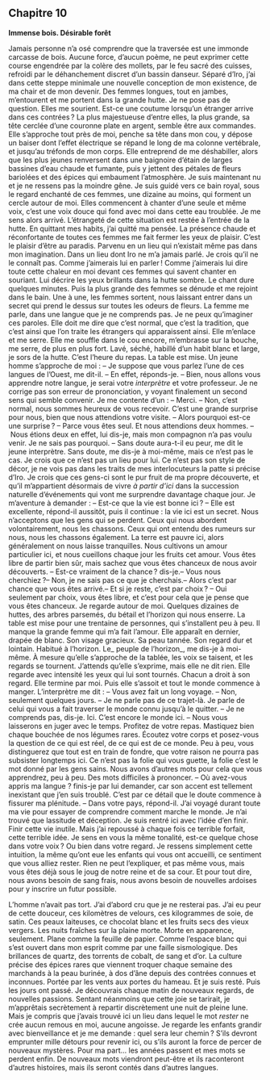 ## Chapitre 10 
**Immense bois. Désirable forêt**

Jamais personne n’a osé comprendre que la traversée est une immonde carcasse de bois. 
Aucune force, d’aucun poème, ne peut exprimer cette course engendrée par la colère des mollets, par le feu sacré des cuisses, refroidi par le déhanchement discret d’un bassin danseur. 
Séparé d’Iro, j’ai dans cette steppe minimale une nouvelle conception de mon existence, de ma chair et de mon devenir.
Des femmes longues, tout en jambes, m’entourent et me portent dans la grande hutte. Je ne pose pas de question. Elles me sourient. Est-ce une coutume lorsqu’un étranger arrive dans ces contrées ? La plus majestueuse d’entre elles, la plus grande, sa tête cerclée d’une couronne plate en argent, semble être aux commandes. Elle s’approche tout près de moi, penche sa tête dans mon cou, y dépose un baiser dont l’effet électrique se répand le long de ma colonne vertébrale, et jusqu’au tréfonds de mon corps. 
Elle entreprend de me déshabiller, alors que les plus jeunes renversent dans une baignoire d’étain de larges bassines d’eau chaude et fumante, puis y jettent des pétales de fleurs bariolées et des épices qui embaument l’atmosphère. 
Je suis maintenant nu et je ne ressens pas la moindre gêne. Je suis guidé vers ce bain royal, sous le regard enchanté de ces femmes, une dizaine au moins, qui forment un cercle autour de moi. Elles commencent à chanter d’une seule et même voix, c’est une voix douce qui fond avec moi dans cette eau troublée. Je me sens alors arrivé. L’étrangeté de cette situation est restée à l’entrée de la hutte. En quittant mes habits, j’ai quitté ma pensée. La présence chaude et réconfortante de toutes ces femmes me fait fermer les yeux de plaisir. C’est le plaisir d’être au paradis. Parvenu en un lieu qui n’existait même pas dans mon imagination. Dans un lieu dont Iro ne m’a jamais parlé. Je crois qu’il ne le connaît pas. Comme j’aimerais lui en parler ! Comme j’aimerais lui dire toute cette chaleur en moi devant ces femmes qui savent chanter en souriant. Lui décrire les yeux brillants dans la hutte sombre. 
Le chant dure quelques minutes. 
Puis la plus grande des femmes se dénude et me rejoint dans le bain. Une à une, les femmes sortent, nous laissant entrer dans un secret qui prend le dessus sur toutes les odeurs de fleurs.
La femme me parle, dans une langue que je ne comprends pas. Je ne peux qu’imaginer ces paroles. Elle doit me dire que c’est normal, que c’est la tradition, que c’est ainsi que l’on traite les étrangers qui apparaissent ainsi. Elle m’enlace et me serre. Elle me souffle dans le cou encore, m’embrasse sur la bouche, me serre, de plus en plus fort. 
Lavé, séché, habillé d’un habit blanc et large, je sors de la hutte. C’est l’heure du repas. La table est mise. Un jeune homme s’approche de moi :
– Je suppose que vous parlez l’une de ces langues de l’Ouest, me dit-il.
– En effet, réponds-je.
– Bien, nous allons vous apprendre notre langue, je serai votre _interprètre_ et votre professeur.
Je ne corrige pas son erreur de prononciation, y voyant finalement un second sens qui semble convenir. Je me contente d’un :
– Merci.
– Non, c’est normal, nous sommes heureux de vous recevoir. C’est une grande surprise pour nous, bien que nous attendions votre visite. 
– Alors pourquoi est-ce une surprise ?
– Parce vous êtes seul. Et nous attendions deux hommes.
– Nous étions deux en effet, lui dis-je, mais mon compagnon n’a pas voulu venir. Je ne sais pas pourquoi.
– Sans doute aura-t-il eu peur, me dit le jeune interprètre.
Sans doute, me dis-je à moi-même, mais ce n’est pas le cas. Je crois que ce n’est pas un lieu pour lui. Ce n’est pas son style de décor, je ne vois pas dans les traits de mes interlocuteurs la patte si précise d’Iro. Je crois que ces gens-ci sont le pur fruit de ma propre découverte, et qu’il m’appartient désormais de vivre _à partir d’ici_ dans la succession naturelle d’événements qui vont me surprendre davantage chaque jour. Je m’aventure à demander : 
– Est-ce que la vie est bonne ici ?
– Elle est excellente, répond-il aussitôt, puis il continue : la vie ici est un secret. Nous n’acceptons que les gens qui se perdent. Ceux qui nous abordent volontairement, nous les chassons. Ceux qui ont entendu des rumeurs sur nous, nous les chassons également. La terre est pauvre ici, alors généralement on nous laisse tranquilles. Nous cultivons un amour particulier ici, et nous cueillons chaque jour les fruits cet amour. Vous êtes libre de partir bien sûr, mais sachez que vous êtes chanceux de nous avoir découverts.
– Est-ce vraiment de la chance ? dis-je.– Vous nous cherchiez ?– Non, je ne sais pas ce que je cherchais.– Alors c’est par chance que vous êtes arrivé.– Et si je reste, c’est par choix ? – Oui seulement par choix, vous êtes libre, et c’est pour cela que je pense que vous êtes chanceux.
Je regarde autour de moi. Quelques dizaines de huttes, des arbres parsemés, du bétail et l’horizon qui nous enserre. La table est mise pour une trentaine de personnes, qui s’installent peu à peu. Il manque la grande femme qui m’a fait l’amour. Elle apparaît en dernier, drapée de blanc. Son visage gracieux. Sa peau tannée. Son regard dur et lointain. Habitué à l’horizon. Le_ peuple de l’horizon_, me dis-je à moi-même. 
À mesure qu’elle s’approche de la tablée, les voix se taisent, et les regards se tournent. J’attends qu’elle s’exprime, mais elle ne dit rien. Elle regarde avec intensité les yeux qui lui sont tournés. Chacun a droit à son regard. Elle termine par moi. Puis elle s’assoit et tout le monde commence à manger. 
L’interprètre me dit : 
– Vous avez fait un long voyage.
– Non, seulement quelques jours. 
– Je ne parle pas de ce trajet-là. Je parle de celui qui vous a fait traverser le monde connu jusqu’à le quitter. 
– Je ne comprends pas, dis-je. Ici. C’est encore le monde ici.
– Nous vous laisserons en juger avec le temps. Profitez de votre repas. Mastiquez bien chaque bouchée de nos légumes rares. Écoutez votre corps et posez-vous la question de ce qui est réel, de ce qui est de ce monde. Peu à peu, vous distinguerez que tout est en train de fondre, que votre raison ne pourra pas subsister longtemps ici. Ce n’est pas la folie qui vous guette, la folie c’est le mot donné par les gens sains. Nous avons d’autres mots pour cela que vous apprendrez, peu à peu. Des mots difficiles à prononcer.
– Où avez-vous appris ma langue ? finis-je par lui demander, car son accent est tellement inexistant que j’en suis troublé. C’est par ce détail que le doute commence à fissurer ma plénitude. 
– Dans votre pays, répond-il. J’ai voyagé durant toute ma vie pour essayer de comprendre comment marche le monde. Je n’ai trouvé que lassitude et déception. Je suis rentré ici avec l’idée d’en finir. Finir cette vie inutile. Mais j’ai repoussé à chaque fois ce terrible forfait, cette terrible idée. Je sens en vous la même tonalité, est-ce quelque chose dans votre voix ? Ou bien dans votre regard. Je ressens simplement cette intuition, la même qu’ont eue les enfants qui vous ont accueilli, ce sentiment que vous alliez rester. Rien ne peut l’expliquer, et pas même vous, mais vous êtes déjà sous le joug de notre reine et de sa cour. Et pour tout dire, nous avons besoin de sang frais, nous avons besoin de nouvelles ardoises pour y inscrire un futur possible. 

L’homme n’avait pas tort. 
J’ai d’abord cru que je ne resterai pas.
J’ai eu peur de cette douceur, ces kilomètres de velours, ces kilogrammes de soie, de satin. Ces peaux laiteuses, ce chocolat blanc et les fruits secs des vieux vergers. Les nuits fraîches sur la plaine morte. Morte en apparence, seulement. Plane comme la feuille de papier. Comme l’espace blanc qui s’est ouvert dans mon esprit comme par une faille sismologique. Des brillances de quartz, des torrents de cobalt, de sang et d’or. La culture précise des épices rares que viennent troquer chaque semaine des marchands à la peau burinée, à dos d’âne depuis des contrées connues et inconnues. Portée par les vents aux portes du hameau. 
Et je suis resté.
Puis les jours ont passé. Je découvrais chaque matin de nouveaux regards, de nouvelles passions. Sentant néanmoins que cette joie se tarirait, je m’apprêtais secrètement à repartir discrètement une nuit de pleine lune. Mais je compris que j’avais trouvé ici un lieu dans lequel le mot _rester_ ne crée aucun remous en moi, aucune angoisse. Je regarde les enfants grandir avec bienveillance et je me demande : quel sera leur chemin ? S’ils devront emprunter mille détours pour revenir ici, ou s’ils auront la force de percer de nouveaux mystères. Pour ma part... les années passent et mes mots se perdent enfin. De nouveaux mots viendront peut-être et ils raconteront d’autres histoires, mais ils seront contés dans d’autres langues.